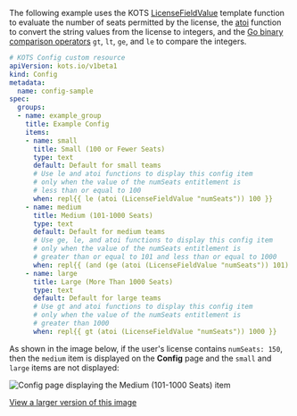 The following example uses the KOTS [LicenseFieldValue](/reference/template-functions-license-context#licensefieldvalue) template function to evaluate the number of seats permitted by the license, the [atoi](https://masterminds.github.io/sprig/conversion.html) function to convert the string values from the license to integers, and the [Go binary comparison operators](https://pkg.go.dev/text/template#hdr-Functions) `gt`, `lt`, `ge`, and `le` to compare the integers.

```yaml
# KOTS Config custom resource
apiVersion: kots.io/v1beta1
kind: Config
metadata:
  name: config-sample
spec:
  groups:  
  - name: example_group
    title: Example Config
    items:
    - name: small
      title: Small (100 or Fewer Seats)
      type: text
      default: Default for small teams
      # Use le and atoi functions to display this config item 
      # only when the value of the numSeats entitlement is
      # less than or equal to 100
      when: repl{{ le (atoi (LicenseFieldValue "numSeats")) 100 }}
    - name: medium
      title: Medium (101-1000 Seats)
      type: text
      default: Default for medium teams
      # Use ge, le, and atoi functions to display this config item 
      # only when the value of the numSeats entitlement is
      # greater than or equal to 101 and less than or equal to 1000
      when: repl{{ (and (ge (atoi (LicenseFieldValue "numSeats")) 101) (le (atoi (LicenseFieldValue "numSeats")) 1000)) }}
    - name: large
      title: Large (More Than 1000 Seats)
      type: text
      default: Default for large teams
      # Use gt and atoi functions to display this config item 
      # only when the value of the numSeats entitlement is
      # greater than 1000
      when: repl{{ gt (atoi (LicenseFieldValue "numSeats")) 1000 }}
```

As shown in the image below, if the user's license contains `numSeats: 150`, then the `medium` item is displayed on the **Config** page and the `small` and `large` items are not displayed:

![Config page displaying the Medium (101-1000 Seats) item](/images/config-example-numseats.png)

[View a larger version of this image](/images/config-example-numseats.png)